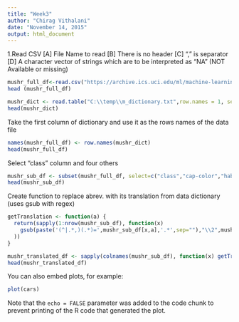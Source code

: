 ```yaml
---
title: "Week3"
author: "Chirag Vithalani"
date: "November 14, 2015"
output: html_document
---
```


1.Read CSV
[A] File Name to read
[B] There is no header
[C] "," is separator
[D] A character vector of strings which are to be interpreted as "NA" (NOT Available or missing)

```r
mushr_full_df<-read.csv("https://archive.ics.uci.edu/ml/machine-learning-databases/mushroom/agaricus-lepiota.data", header= FALSE, sep=",",na.strings = "?")
head (mushr_full_df)
```


```r
mushr_dict <- read.table("C:\\temp\\m_dictionary.txt",row.names = 1, sep=":")
head(mushr_dict)
```
Take the first column of dictionary and use it as the rows names of the data file
```r
names(mushr_full_df) <- row.names(mushr_dict)
head(mushr_full_df)
````
Select “class” column and four others
```r
mushr_sub_df <- subset(mushr_full_df, select=c("class","cap-color","habitat", "ring-number","odor"))
head(mushr_sub_df)
```
Create function to replace abrev. with its translation from data dictionary (uses gsub with regex)
```r
getTranslation <- function(a) {
  return(sapply(1:nrow(mushr_sub_df), function(x)
    gsub(paste('(^|.*,)(.*)=',mushr_sub_df[x,a],'.*',sep=""),"\\2",mushr_dict[a,1] )
  ))
}
```


```r
mushr_translated_df <- sapply(colnames(mushr_sub_df), function(x) getTranslation(x))
head(mushr_translated_df)
```



You can also embed plots, for example:

```r
plot(cars)
```

Note that the `echo = FALSE` parameter was added to the code chunk to prevent printing of the R code that generated the plot.
